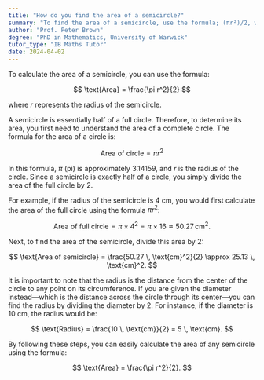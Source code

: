```yaml
---
title: "How do you find the area of a semicircle?"
summary: "To find the area of a semicircle, use the formula; (πr²)/2, where r is the radius."
author: "Prof. Peter Brown"
degree: "PhD in Mathematics, University of Warwick"
tutor_type: "IB Maths Tutor"
date: 2024-04-02
---
```


To calculate the area of a semicircle, you can use the formula:

$$
\text{Area} = \frac{\pi r^2}{2}
$$

where $r$ represents the radius of the semicircle.

A semicircle is essentially half of a full circle. Therefore, to determine its area, you first need to understand the area of a complete circle. The formula for the area of a circle is:

$$
\text{Area of circle} = \pi r^2
$$

In this formula, $\pi$ (pi) is approximately $3.14159$, and $r$ is the radius of the circle. Since a semicircle is exactly half of a circle, you simply divide the area of the full circle by $2$.

For example, if the radius of the semicircle is $4$ cm, you would first calculate the area of the full circle using the formula $\pi r^2$:

$$
\text{Area of full circle} = \pi \times 4^2 = \pi \times 16 \approx 50.27 \, \text{cm}^2.
$$

Next, to find the area of the semicircle, divide this area by $2$:

$$
\text{Area of semicircle} = \frac{50.27 \, \text{cm}^2}{2} \approx 25.13 \, \text{cm}^2.
$$

It is important to note that the radius is the distance from the center of the circle to any point on its circumference. If you are given the diameter instead—which is the distance across the circle through its center—you can find the radius by dividing the diameter by $2$. For instance, if the diameter is $10$ cm, the radius would be:

$$
\text{Radius} = \frac{10 \, \text{cm}}{2} = 5 \, \text{cm}.
$$

By following these steps, you can easily calculate the area of any semicircle using the formula:

$$
\text{Area} = \frac{\pi r^2}{2}.
$$
    